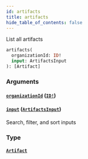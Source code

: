 ```yaml
---
id: artifacts
title: artifacts
hide_table_of_contents: false
---
```



List all artifacts

```graphql
artifacts(
  organizationId: ID!
  input: ArtifactsInput
): [Artifact]
```


### Arguments

#### [`organizationId`](#) ([`ID!`](/swapi/scalars/id))




#### [`input`](#) ([`ArtifactsInput`](/swapi/inputs/artifacts-input))

Search, filter, and sort inputs


### Type

#### [`Artifact`](/swapi/objects/artifact)
